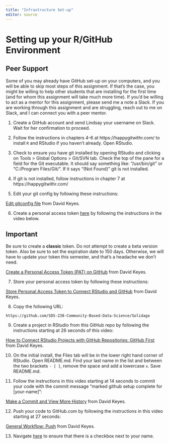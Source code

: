 ```yaml
---
title: "Infrastructure Set-up"
editor: source
---
```


# Setting up your R/GitHub Environment

::: callout-tip
## Peer Support

Some of you may already have GitHub set-up on your computers, and you will be able to skip most steps of this assignment. If that's the case, you might be willing to help other students that are installing for the first time (and for whom this assignment will take much more time). If you'd be willing to act as a mentor for this assignment, please send me a note a Slack. If you are working through this assignment and are struggling, reach out to me on Slack, and I can connect you with a peer mentor. 
:::

1. Create a GitHub account and send Lindsay your username on Slack. Wait for her confirmation to proceed. 
2. Follow the instructions in chapters 4-6 at https://happygitwithr.com/ to install `R` and RStudio if you haven't already. Open RStudio.
3. Check to ensure you have git installed by opening RStudio and clicking on Tools > Global Options > Git/SVN tab. Check the top of the pane for a field for the Git executable. It should say something like: "/usr/bin/git" or "C:/Program Files/Git/". If it says "(Not Found)" git is not installed. 

4. If git is not installed, follow instructions in chapter 7 at https://happygitwithr.com/
5. Edit your git config by following these instructions: 

<p><a href="https://muse.ai/v/JLaUt3v-Configure-Git">Edit gitconfig file</a> from David Keyes.</p>

6. Create a personal access token [here](https://github.com/settings/tokens) by following the instructions in the video below. 

::: callout-warning
## Important

Be sure to create a **classic** token. Do not attempt to create a beta version token. Also be sure to set the expiration date to 150 days. Otherwise, we will have to update your token this semester, and that's a headache we don't need. 
:::

<p><a href="https://muse.ai/v/evn3xvX-Create-a-Personal-Access-Token-PAT-on-GitHub">Create a Personal Access Token (PAT) on GitHub</a> from David Keyes.</p>

7. Store your personal access token by following these instructions: 

<p><a href="https://muse.ai/v/NUGdUDd-Store-Personal-Access-Token-to-Connect-RStudio-and-GitHub">Store Personal Access Token to Connect RStudio and GitHub</a> from David Keyes.</p>

8. Copy the following URL:

`https://github.com/SDS-238-Community-Based-Data-Science/Solidago`

9. Create a project in RStudio from this GitHub repo by following the instructions starting at 26 seconds of this video:

<p><a href="https://muse.ai/v/Way9iir-How-to-Connect-RStudio-Projects-with-GitHub-Repositories-GitHub-First">How to Connect RStudio Projects with GitHub Repositories: GitHub First</a> from David Keyes.</p>

10. On the initial install, the Files tab will be in the lower right hand corner of RStudio. Open README.md. Find your last name in the list and between the two brackets `- [ ]`, remove the space and add a lowercase `x`. Save README.md.

11. Follow the instructions in this video starting at 14 seconds to commit your code with the commit message "marked github setup complete for [your-name]": 

<p><a href="https://muse.ai/v/GrXBX2t-Make-a-Commit-and-View-More-History">Make a Commit and View More History</a> from David Keyes.</p>

12. Push your code to GitHub.com by following the instructions in this video starting at 27 seconds:

<p><a href="https://muse.ai/v/UJmQE7i-General-Workflow-Push">General Workflow: Push</a> from David Keyes.</p>

13. Navigate [here](https://github.com/SDS-238-Community-Based-Data-Science/Solidago/tree/main) to ensure that there is a checkbox next to your name.


